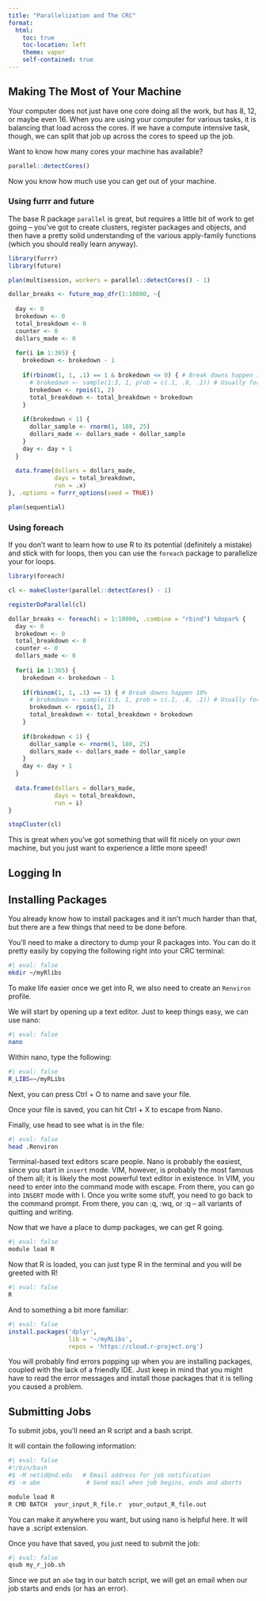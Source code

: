 ```yaml
---
title: "Parallelization and The CRC"
format:
  html:
    toc: true
    toc-location: left
    theme: vapor
    self-contained: true
---
```


## Making The Most of Your Machine

Your computer does not just have one core doing all the work, but has 8, 12, or maybe even 16. When you are using your computer for various tasks, it is balancing that load across the cores. If we have a compute intensive task, though, we can split that job up across the cores to speed up the job. 

Want to know how many cores your machine has available?

```r
parallel::detectCores()
```

Now you know how much use you can get out of your machine. 

### Using furrr and future

The base R package `parallel` is great, but requires a little bit of work to get going -- you've got to create clusters, register packages and objects, and then have a pretty solid understanding of the various apply-family functions (which you should really learn anyway). 

```r
library(furrr)
library(future)

plan(multisession, workers = parallel::detectCores() - 1)

dollar_breaks <- future_map_dfr(1:10000, ~{
  
  day <- 0
  brokedown <- 0
  total_breakdown <- 0
  counter <- 0
  dollars_made <- 0
  
  for(i in 1:365) {
    brokedown <- brokedown - 1
    
    if(rbinom(1, 1, .1) == 1 & brokedown <= 0) { # Break downs happen 10%
      # brokedown <- sample(1:3, 1, prob = c(.1, .8, .1)) # Usually for 2 days
      brokedown <- rpois(1, 2)
      total_breakdown <- total_breakdown + brokedown
    }
    
    if(brokedown < 1) {
      dollar_sample <- rnorm(1, 180, 25)
      dollars_made <- dollars_made + dollar_sample
    }  
    day <- day + 1
  }
  
  data.frame(dollars = dollars_made, 
             days = total_breakdown, 
             run = .x)
}, .options = furrr_options(seed = TRUE))

plan(sequential)
```

### Using foreach

If you don't want to learn how to use R to its potential (definitely a mistake) and stick with for loops, then you can use the `foreach` package to parallelize your for loops.

```r
library(foreach)

cl <- makeCluster(parallel::detectCores() - 1)

registerDoParallel(cl)

dollar_breaks <- foreach(i = 1:10000, .combine = "rbind") %dopar% {
  day <- 0
  brokedown <- 0
  total_breakdown <- 0
  counter <- 0
  dollars_made <- 0
  
  for(i in 1:365) {
    brokedown <- brokedown - 1
    
    if(rbinom(1, 1, .1) == 1) { # Break downs happen 10%
      # brokedown <- sample(1:3, 1, prob = c(.1, .8, .1)) # Usually for 2 days
      brokedown <- rpois(1, 2)
      total_breakdown <- total_breakdown + brokedown
    }
    
    if(brokedown < 1) {
      dollar_sample <- rnorm(1, 180, 25)
      dollars_made <- dollars_made + dollar_sample
    }  
    day <- day + 1
  }
  
  data.frame(dollars = dollars_made, 
             days = total_breakdown, 
             run = i)
}

stopCluster(cl)
```

This is great when you've got something that will fit nicely on your own machine, but you just want to experience a little more speed!

## Logging In

## Installing Packages

You already know how to install packages and it isn't much harder than that, but there are a few things that need to be done before. 

You'll need to make a directory to dump your R packages into. You can do it pretty easily by copying the following right into your CRC terminal:

```bash
#| eval: false
mkdir ~/myRlibs
```

To make life easier once we get into R, we also need to create an `Renviron` profile.

We will start by opening up a text editor. Just to keep things easy, we can use nano:

```bash
#| eval: false
nano
```

Within nano, type the following:

```bash
#| eval: false
R_LIBS=~/myRLibs
```

Next, you can press Ctrl + O to name and save your file. 

Once your file is saved, you can hit Ctrl + X to escape from Nano.

Finally, use head to see what is in the file:

```bash
#| eval: false
head .Renviron
```

::: {.callout-note}
Terminal-based text editors scare people. Nano is probably the easiest, since you start in `insert` mode. VIM, however, is probably the most famous of them all; it is likely the most powerful text editor in existence. In VIM, you need to enter into the command mode with escape. From there, you can go into `INSERT` mode with I. Once you write some stuff, you need to go back to the command prompt. From there, you can :q, :wq, or :q -- all variants of quitting and writing.
:::

Now that we have a place to dump packages, we can get R going.

```bash
#| eval: false
module load R
```

Now that R is loaded, you can just type R in the terminal and you will be greeted with R!

```bash
#| eval: false
R
```

And to something a bit more familiar:

```r
#| eval: false
install.packages('dplyr', 
                 lib = '~/myRLibs', 
                 repos = 'https://cloud.r-project.org')
```

You will probably find errors popping up when you are installing packages, coupled with the lack of a friendly IDE. Just keep in mind that you might have to read the error messages and install those packages that it is telling you caused a problem. 

## Submitting Jobs

To submit jobs, you'll need an R script and a bash script. 

It will contain the following information:

```bash
#| eval: false
#!/bin/bash 
#$ -M netid@nd.edu   # Email address for job notification
#$ -m abe             # Send mail when job begins, ends and aborts

module load R
R CMD BATCH  your_input_R_file.r  your_output_R_file.out
```

You can make it anywhere you want, but using nano is helpful here. It will have a .script extension. 

Once you have that saved, you just need to submit the job:

```bash
#| eval: false
qsub my_r_job.sh
```

Since we put an `abe` tag in our batch script, we will get an email when our job starts and ends (or has an error).

